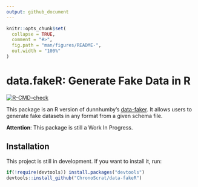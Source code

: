 ```yaml
---
output: github_document
---
```


<!-- README.md is generated from README.Rmd. Please edit that file -->

```r
knitr::opts_chunk$set(
  collapse = TRUE,
  comment = "#>",
  fig.path = "man/figures/README-",
  out.width = "100%"
)
```

# data.fakeR: Generate Fake Data in R

<!-- badges: start -->
[![R-CMD-check](https://github.com/ChronoScrat/data-fakeR/workflows/R-CMD-check/badge.svg)](https://github.com/ChronoScrat/data-fakeR/actions)
<!-- badges: end -->

This package is an R version of dunnhumby's [data-faker](https://github.com/dunnhumby/data-faker). It allows users to generate fake datasets in any format from a given schema file.

**Attention**: This package is still a Work In Progress.

## Installation

This project is still in development. If you want to install it, run:

``` r

if(!require(devtools)) install.packages("devtools")
devtools::install_github("ChronoScrat/data-fakeR")

```


